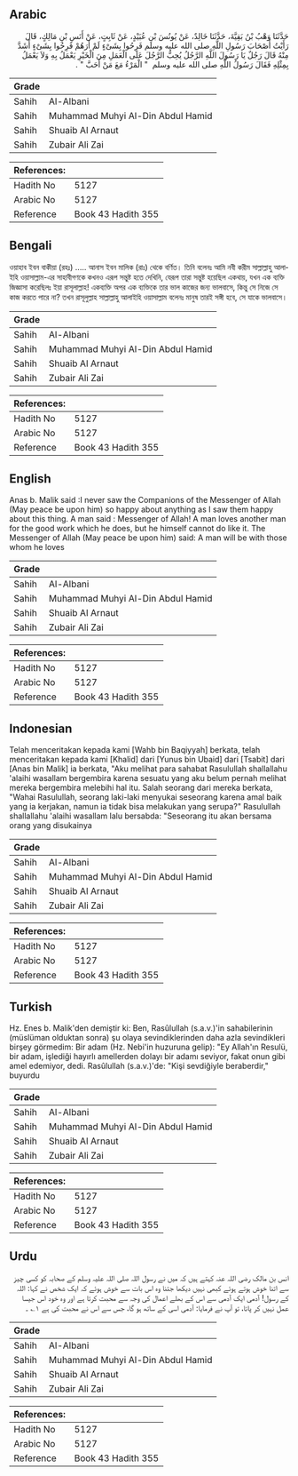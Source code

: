 ## Arabic


<div dir="rtl" lang="ar" style={{fontSize:'larger',backgroundColor:'#f8f9fa',padding:20}}>
حَدَّثَنَا وَهْبُ بْنُ بَقِيَّةَ، حَدَّثَنَا خَالِدٌ، عَنْ يُونُسَ بْنِ عُبَيْدٍ، عَنْ ثَابِتٍ، عَنْ أَنَسِ بْنِ مَالِكٍ، قَالَ رَأَيْتُ أَصْحَابَ رَسُولِ اللَّهِ صلى الله عليه وسلم فَرِحُوا بِشَىْءٍ لَمْ أَرَهُمْ فَرِحُوا بِشَىْءٍ أَشَدَّ مِنْهُ قَالَ رَجُلٌ يَا رَسُولَ اللَّهِ الرَّجُلُ يُحِبُّ الرَّجُلَ عَلَى الْعَمَلِ مِنَ الْخَيْرِ يَعْمَلُ بِهِ وَلاَ يَعْمَلُ بِمِثْلِهِ فَقَالَ رَسُولُ اللَّهِ صلى الله عليه وسلم ‏ "‏ الْمَرْءُ مَعَ مَنْ أَحَبَّ ‏"‏ ‏.‏
</div>
<div style={{backgroundColor:'#f8f9fa',padding:20, marginBottom: 10}}><table> <thead> <tr> <th>Grade</th> <th></th> </tr> </thead> <tbody> <tr><td>Sahih</td><td>Al-Albani</td></tr><tr><td>Sahih</td><td>Muhammad Muhyi Al-Din Abdul Hamid</td></tr><tr><td>Sahih</td><td>Shuaib Al Arnaut</td></tr><tr><td>Sahih</td><td>Zubair Ali Zai</td></tr></tbody></table><table> <thead> <tr> <th>References:</th> <th></th> </tr> </thead> <tbody><tr><td>Hadith No</td><td>5127</td></tr><tr><td>Arabic No</td><td>5127</td></tr><tr><td>Reference</td><td>Book 43 Hadith 355</td></tr></tbody></table></div>

## Bengali


<div dir="ltr" lang="bn" style={{fontSize:'larger',backgroundColor:'#f8f9fa',padding:20}}>
ওয়াহাব ইবন বাকীয়া (রহঃ) ..... আনাস ইবন মালিক (রাঃ) থেকে বর্ণিত। তিনি বলেনঃ আমি নবী করীম সাল্লাল্লাহু আলাইহি ওয়াসাল্লাম-এর সাহাবীগণকে কখনও এরূপ সন্তুষ্ট হতে দেখিনি, যেরূপ তারা সন্তুষ্ট হয়েছিল একথায়, যখন এক ব্যক্তি জিজ্ঞাসা করেছিলঃ ইয়া রাসূলাল্লাহ! একব্যক্তি অপর এক ব্যক্তিকে তার ভাল কাজের জন্য ভালবাসে, কিন্তু সে নিজে সে কাজ করতে পারে না? তখন রাসূলুল্লাহ সাল্লাল্লাহু আলাইহি ওয়াসাল্লাম বলেনঃ মানুষ তারই সঙ্গী হবে, সে যাকে ভালবাসে।
</div>
<div style={{backgroundColor:'#f8f9fa',padding:20, marginBottom: 10}}><table> <thead> <tr> <th>Grade</th> <th></th> </tr> </thead> <tbody> <tr><td>Sahih</td><td>Al-Albani</td></tr><tr><td>Sahih</td><td>Muhammad Muhyi Al-Din Abdul Hamid</td></tr><tr><td>Sahih</td><td>Shuaib Al Arnaut</td></tr><tr><td>Sahih</td><td>Zubair Ali Zai</td></tr></tbody></table><table> <thead> <tr> <th>References:</th> <th></th> </tr> </thead> <tbody><tr><td>Hadith No</td><td>5127</td></tr><tr><td>Arabic No</td><td>5127</td></tr><tr><td>Reference</td><td>Book 43 Hadith 355</td></tr></tbody></table></div>

## English


<div dir="ltr" lang="en" style={{fontSize:'larger',backgroundColor:'#f8f9fa',padding:20}}>
Anas b. Malik said :I never saw the Companions of the Messenger of Allah (May peace be upon him) so happy about anything as I saw them happy about this thing. A man said : Messenger of Allah! A man loves another man for the good work which he does, but he himself cannot do like it. The Messenger of Allah (May peace be upon him) said: A man will be with those whom he loves
</div>
<div style={{backgroundColor:'#f8f9fa',padding:20, marginBottom: 10}}><table> <thead> <tr> <th>Grade</th> <th></th> </tr> </thead> <tbody> <tr><td>Sahih</td><td>Al-Albani</td></tr><tr><td>Sahih</td><td>Muhammad Muhyi Al-Din Abdul Hamid</td></tr><tr><td>Sahih</td><td>Shuaib Al Arnaut</td></tr><tr><td>Sahih</td><td>Zubair Ali Zai</td></tr></tbody></table><table> <thead> <tr> <th>References:</th> <th></th> </tr> </thead> <tbody><tr><td>Hadith No</td><td>5127</td></tr><tr><td>Arabic No</td><td>5127</td></tr><tr><td>Reference</td><td>Book 43 Hadith 355</td></tr></tbody></table></div>

## Indonesian


<div dir="ltr" lang="id" style={{fontSize:'larger',backgroundColor:'#f8f9fa',padding:20}}>
Telah menceritakan kepada kami [Wahb bin Baqiyyah] berkata, telah menceritakan kepada kami [Khalid] dari [Yunus bin Ubaid] dari [Tsabit] dari [Anas bin Malik] ia berkata, "Aku melihat para sahabat Rasulullah shallallahu 'alaihi wasallam bergembira karena sesuatu yang aku belum pernah melihat mereka bergembira melebihi hal itu. Salah seorang dari mereka berkata, "Wahai Rasulullah, seorang laki-laki menyukai seseorang karena amal baik yang ia kerjakan, namun ia tidak bisa melakukan yang serupa?" Rasulullah shallallahu 'alaihi wasallam lalu bersabda: "Seseorang itu akan bersama orang yang disukainya
</div>
<div style={{backgroundColor:'#f8f9fa',padding:20, marginBottom: 10}}><table> <thead> <tr> <th>Grade</th> <th></th> </tr> </thead> <tbody> <tr><td>Sahih</td><td>Al-Albani</td></tr><tr><td>Sahih</td><td>Muhammad Muhyi Al-Din Abdul Hamid</td></tr><tr><td>Sahih</td><td>Shuaib Al Arnaut</td></tr><tr><td>Sahih</td><td>Zubair Ali Zai</td></tr></tbody></table><table> <thead> <tr> <th>References:</th> <th></th> </tr> </thead> <tbody><tr><td>Hadith No</td><td>5127</td></tr><tr><td>Arabic No</td><td>5127</td></tr><tr><td>Reference</td><td>Book 43 Hadith 355</td></tr></tbody></table></div>

## Turkish


<div dir="ltr" lang="tr" style={{fontSize:'larger',backgroundColor:'#f8f9fa',padding:20}}>
Hz. Enes b. Malik'den demiştir ki: Ben, Rasûlullah (s.a.v.)'in sahabilerinin (müslüman olduktan sonra) şu olaya sevindiklerinden daha azla sevindikleri birşey görmedim: Bir adam (Hz. Nebi'in huzuruna gelip): "Ey Allah'ın Resulü, bir adam, işlediği hayırlı amellerden dolayı bir adamı seviyor, fakat onun gibi amel edemiyor, dedi. Rasûlullah (s.a.v.)'de: "Kişi sevdiğiyle beraberdir," buyurdu
</div>
<div style={{backgroundColor:'#f8f9fa',padding:20, marginBottom: 10}}><table> <thead> <tr> <th>Grade</th> <th></th> </tr> </thead> <tbody> <tr><td>Sahih</td><td>Al-Albani</td></tr><tr><td>Sahih</td><td>Muhammad Muhyi Al-Din Abdul Hamid</td></tr><tr><td>Sahih</td><td>Shuaib Al Arnaut</td></tr><tr><td>Sahih</td><td>Zubair Ali Zai</td></tr></tbody></table><table> <thead> <tr> <th>References:</th> <th></th> </tr> </thead> <tbody><tr><td>Hadith No</td><td>5127</td></tr><tr><td>Arabic No</td><td>5127</td></tr><tr><td>Reference</td><td>Book 43 Hadith 355</td></tr></tbody></table></div>

## Urdu


<div dir="rtl" lang="ur" style={{fontSize:'larger',backgroundColor:'#f8f9fa',padding:20}}>
انس بن مالک رضی اللہ عنہ کہتے ہیں کہ میں نے رسول اللہ صلی اللہ علیہ وسلم کے صحابہ کو کسی چیز سے اتنا خوش ہوتے ہوئے کبھی نہیں دیکھا جتنا وہ اس بات سے خوش ہوئے کہ ایک شخص نے کہا: اللہ کے رسول! آدمی ایک آدمی سے اس کے بھلے اعمال کی وجہ سے محبت کرتا ہے اور وہ خود اس جیسا عمل نہیں کر پاتا، تو آپ نے فرمایا: آدمی اسی کے ساتھ ہو گا، جس سے اس نے محبت کی ہے ۱؎ ۔
</div>
<div style={{backgroundColor:'#f8f9fa',padding:20, marginBottom: 10}}><table> <thead> <tr> <th>Grade</th> <th></th> </tr> </thead> <tbody> <tr><td>Sahih</td><td>Al-Albani</td></tr><tr><td>Sahih</td><td>Muhammad Muhyi Al-Din Abdul Hamid</td></tr><tr><td>Sahih</td><td>Shuaib Al Arnaut</td></tr><tr><td>Sahih</td><td>Zubair Ali Zai</td></tr></tbody></table><table> <thead> <tr> <th>References:</th> <th></th> </tr> </thead> <tbody><tr><td>Hadith No</td><td>5127</td></tr><tr><td>Arabic No</td><td>5127</td></tr><tr><td>Reference</td><td>Book 43 Hadith 355</td></tr></tbody></table></div>